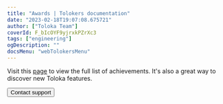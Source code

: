 ```yaml
---
title: "Awards | Tolokers documentation"
date: "2023-02-18T19:07:08.675721"
author: ["Toloka Team"]
coverId: F_bIcOYF9yjrxkPZrXc3
tags: ["engineering"]
ogDescription: ""
docsMenu: "webTolokersMenu"
---
```



<AchievementsContent1/>

Visit this [page](https://toloka.yandex.com/achievements) to view the full list of achievements. It's also a great way to discover new Toloka features.

<AchievementsContent2/>

<Button themeColor="light" view="default" size="l" type="link" url="../troubleshooting/troubleshooting#not_working_properly">Contact support</Button>
